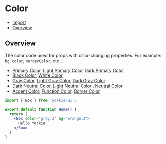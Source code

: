 # Color


<Meta of={ColorsStories} />

- [Import](#import)
- [Overview](#overview)

## Overview

The color code used for props with color-changing properties. For example: `bg`, `color`, `borderColor`, etc...

- [Primary Color](#primarycolor), [Light Primary Color](#lightprimarycolor), [Dark Primary Color](#darkprimarycolor)
- [Black Color](#blackcolor), [White Color](#whitecolor)
- [Gray Color](#graycolor), [Light Gray Color](#lightgraycolor), [Dark Gray Color](#darkgraycolor)
- [Dark Neutral Color](#darkneutralcolor), [Light Neutral Color](#lightneutralcolor)
  , [Neutral Color](#neutralcolor)
- [Accent Color](#accentcolor), [Function Color](#functioncolor), [Border Color](#bordercolor)

```jsx
import { Box } from 'yorkie-ui';

export default function Home() {
  return (
    <Box color="gray.3" bg="orange.3">
      Hello Yorkie
    </Box>
  )
}
```

<Canvas of={ColorsStories.Overview} sourceState="none" />
